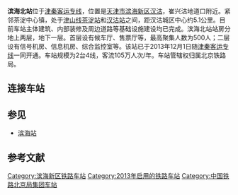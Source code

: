 {{not|滨海站|滨海西站|滨海港站}}
{{Infobox China railway station
|车站名称 = 滨海北站
|图片 =  Binhaibei (Binhai North) Railway Station.JPG
|图片介绍 = 
|车站拼音 = Binhaibei
|英文名称 = Binhaibei Railway Station<ref>{{Cite web |url=http://news.sina.com.cn/o/2012-09-18/080725196193.shtml |title=铁道部:火车站名含"东西南北"统一改用拼音 |accessdate=2016-07-19 |archive-date=2017-07-30 |archive-url=https://web.archive.org/web/20170730073100/http://news.sina.com.cn/o/2012-09-18/080725196193.shtml |dead-url=no }}</ref><ref>{{cite journal |author=[[铁道部运输局|铁道部运输局]] |journal = 铁路客货运输专刊 |year=2012 |issue=4 |title = 关于明确铁路车站站名英文译法的通知 |id = 运营运调电[2012]1911号 |page = 6}}</ref>
|车站代码 = 
|电报码 = FCP
|拼音码 = BHB
|车站位置 = [[天津市|天津市]][[滨海新区|滨海新区]]
|归属 = [[北京局集团|北京局集团]][[唐山站|唐山直属站]]<ref>{{cite web|title=多趟列车调整 最新时刻表请收好|url=http://yzdsb.hebnews.cn/pc/paper/c/201804/10/c62672.html|publisher=燕赵都市报|accessdate=2018-04-11|archive-date=2021-01-17|archive-url=https://web.archive.org/web/20210117113720/http://yzdsb.hebnews.cn/pc/paper/c/201804/10/c62672.html|dead-url=no}}</ref>
|线路 = [[津秦客运专线|津秦客运专线]]
|车站等级     = 未定
|月台数目     = 2
|股道数目 =  4
|站台面 = 2
|網站 = 
|坐标 = {{coord|39|14|5.37|N|117|45|22.41|E|display=inline,title}}
}}
'''滨海北站'''位于[[津秦客运专线|津秦客运专线]]，位置是[[天津市|天津市]][[滨海新区|滨海新区]][[汉沽|汉沽]]，崔兴沽地道口附近。紧邻茶淀中心镇，处于[[津山线|津山线]][[茶淀站|茶淀站]]和[[汉沽站|汉沽站]]之间，距汉沽城区中心约5.1公里。目前车站主体建筑、内部装修及周边道路等基础设施建设均已完成。滨海北站站房分地上两层，地下一层。首层设有候车厅、售票厅等，最高聚集人数为500人；二层设有信号机房、信息机房、综合监控室等。该站已于2013年12月1日随[[津秦客运专线|津秦客运专线]]一同开通。车站规模为2台4线，客流105万人次/年。车站管辖权归属北京铁路局。

==连接车站==
{{start rail box|[[中国铁路|中国铁路]]}}
{{s-inop|[[滨海西站|滨海西站]]|[[天津西站|天津西]]方向}}
{{s-line|[[津秦客运专线|津秦客运专线]]}}
{{s-inop|[[唐山站|唐山站]]|[[秦皇岛站|秦皇岛]]方向}}
{{end box}}

== 参见 ==
* [[滨海站|滨海站]]

==参考文献==
<div class="references-small">
<references />
</div>

{{天津铁路车站列表}}
{{津秦高速铁路}}
{{China-rail-stub}}

[[Category:滨海新区铁路车站|Category:滨海新区铁路车站]]
[[Category:2013年启用的铁路车站|Category:2013年启用的铁路车站]]
[[Category:中国铁路北京局集团车站|Category:中国铁路北京局集团车站]]